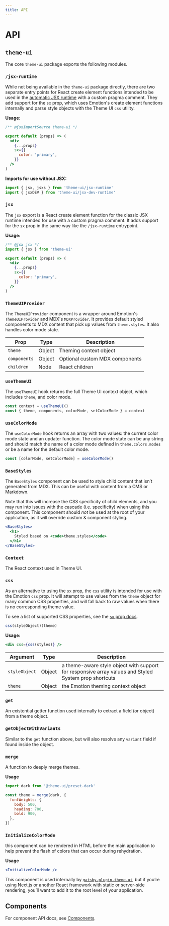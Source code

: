 ```yaml
---
title: API
---
```


# API

## `theme-ui`

The core `theme-ui` package exports the following modules.

### `/jsx-runtime`

While not being available in the `theme-ui` package directly, there are two
separate entry points for React create element functions intended to be used in
the
[automatic JSX runtime](https://reactjs.org/blog/2020/09/22/introducing-the-new-jsx-transform.html)
with a custom pragma comment. They add support for the `sx` prop, which uses
Emotion's create element functions internally and parse style objects with the
Theme UI `css` utility.

**Usage:**

```jsx
/** @jsxImportSource theme-ui */

export default (props) => (
  <div
    {...props}
    sx={{
      color: 'primary',
    }}
  />
)
```

**Imports for use without JSX:**

```js
import { jsx, jsxs } from 'theme-ui/jsx-runtime'
import { jsxDEV } from 'theme-ui/jsx-dev-runtime'
```

### `jsx`

The `jsx` export is a React create element function for the classic JSX runtime
intended for use with a custom pragma comment. It adds support for the `sx` prop
in the same way like the `/jsx-runtime` entrypoint.

**Usage:**

```jsx
/** @jsx jsx */
import { jsx } from 'theme-ui'

export default (props) => (
  <div
    {...props}
    sx={{
      color: 'primary',
    }}
  />
)
```

### `ThemeUIProvider`

The `ThemeUIProvider` component is a wrapper around Emotion's `ThemeUIProvider`
and MDX's `MDXProvider`. It provides default styled components to MDX content
that pick up values from `theme.styles`. It also handles color mode state.

| Prop         | Type   | Description                    |
| ------------ | ------ | ------------------------------ |
| `theme`      | Object | Theming context object         |
| `components` | Object | Optional custom MDX components |
| `children`   | Node   | React children                 |

### `useThemeUI`

The `useThemeUI` hook returns the full Theme UI context object, which includes
`theme`, and color mode.

```js
const context = useThemeUI()
const { theme, components, colorMode, setColorMode } = context
```

### `useColorMode`

The `useColorMode` hook returns an array with two values: the current color mode
state and an updater function. The color mode state can be any string and should
match the name of a color mode defined in `theme.colors.modes` or be a name for
the default color mode.

```js
const [colorMode, setColorMode] = useColorMode()
```

### `BaseStyles`

The `BaseStyles` component can be used to style child content that isn’t
generated from MDX. This can be useful with content from a CMS or Markdown.

<Note>

Note that this will increase the CSS specificity of child elements, and you may
run into issues with the cascade (i.e. specificity) when using this component.
This component should _not_ be used at the root of your application, as it will
override custom & component styling.

</Note>

```jsx
<BaseStyles>
  <h1>
    Styled based on <code>theme.styles</code>
  </h1>
</BaseStyles>
```

### `Context`

The React context used in Theme UI.

### `css`

As an alternative to using the `sx` prop, the `css` utility is intended for use
with the Emotion `css` prop. It will attempt to use values from the `theme`
object for many common CSS properties, and will fall back to raw values when
there is no corresponding theme value.

To see a list of supported CSS properties, see the [`sx` prop docs](/sx-prop).

```js
css(styleObject)(theme)
```

**Usage:**

```jsx
<div css={css(styles)} />
```

| Argument      | Type   | Description                                                                                          |
| ------------- | ------ | ---------------------------------------------------------------------------------------------------- |
| `styleObject` | Object | a theme-aware style object with support for responsive array values and Styled System prop shortcuts |
| `theme`       | Object | the Emotion theming context object                                                                   |

### `get`

An existential getter function used internally to extract a field (or object)
from a theme object.

### `getObjectWithVariants`

Similar to the `get` function above, but will also resolve any `variant` field
if found inside the object.

### `merge`

A function to deeply merge themes.

**Usage**

```jsx
import dark from '@theme-ui/preset-dark'

const theme = merge(dark, {
  fontWeights: {
    body: 500,
    heading: 700,
    bold: 900,
  },
})
```

### `InitializeColorMode`

this component can be rendered in HTML before the main application to help
prevent the flash of colors that can occur during rehydration.

**Usage**

```jsx
<InitializeColorMode />
```

This component is used internally by
[`gatsby-plugin-theme-ui`](/packages/gatsby-plugin), but if you’re using Next.js
or another React framework with static or server-side rendering, you’ll want to
add it to the root level of your application.

## Components

For component API docs, see [Components](/components).

[styled-system/css]: https://styled-system.com/css
